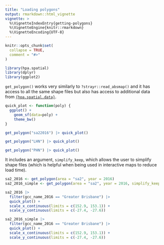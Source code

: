 ```yaml
---
title: "Loading polygons"
output: rmarkdown::html_vignette
vignette: >
  %\VignetteIndexEntry{getting-polygons}
  %\VignetteEngine{knitr::rmarkdown}
  %\VignetteEncoding{UTF-8}
---
```


```r
knitr::opts_chunk$set(
  collapse = TRUE,
  comment = "#>"
)
```

```r
library(hpa.spatial)
library(dplyr)
library(ggplot2)
```

`get_polygon()` works very similarly to `?strayr::read_absmap()` and it has access to all the same shape files but also has access to additional data from [`{hpa.spatial.data}`](https://github.com/healthpolicyanalysis/hpa.spatial.data).

```r
quick_plot <- function(poly) {
  ggplot() + 
    geom_sf(data=poly) +
    theme_bw()
}
```

```r
get_polygon("sa22016") |> quick_plot()
```

```r
get_polygon("LHN") |> quick_plot()
```

```r
get_polygon("PHN") |> quick_plot()
```

It includes an argument, `simplify_keep`, which allows the user to simplify shape files (which is helpful when being used in interactive maps to reduce load time).

```r
sa2_2016 <- get_polygon(area = "sa2", year = 2016)
sa2_2016_simple <- get_polygon(area = "sa2", year = 2016, simplify_keep = 0.1)

sa2_2016 |>
  filter(gcc_name_2016 == "Greater Brisbane") |>
  quick_plot() +
  scale_x_continuous(limits = c(152.9, 153.1)) +
  scale_y_continuous(limits = c(-27.4, -27.6)) 

sa2_2016_simple |>
  filter(gcc_name_2016 == "Greater Brisbane") |>
  quick_plot() +
  scale_x_continuous(limits = c(152.9, 153.1)) +
  scale_y_continuous(limits = c(-27.4, -27.6)) 
```

